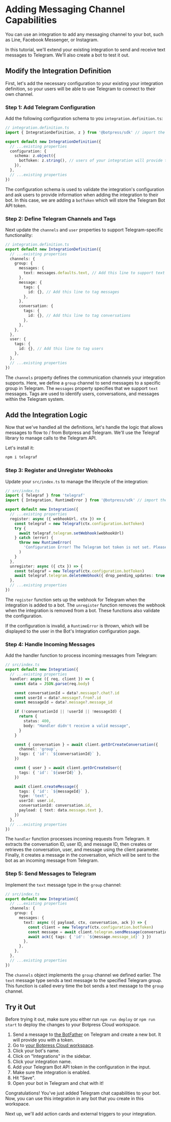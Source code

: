 
# Adding Messaging Channel Capabilities

You can use an integration to add any messaging channel to your bot, such as Line, Facebook Messenger, or Instagram.

In this tutorial, we'll extend your existing integration to send and receive text messages to Telegram. We'll also create a bot to test it out.

## Modify the Integration Definition

First, let's add the necessary configuration to your existing your integration definition, so your users will be able to use Telegram to connect to their own channel.

### Step 1: Add Telegram Configuration

Add the following configuration schema to you `integration.definition.ts`:

```ts
// integration.definition.ts
import { IntegrationDefinition, z } from '@botpress/sdk' // import the zod library like this

export default new IntegrationDefinition({
  // ...existing properties
  configuration: {
    schema: z.object({
      botToken: z.string(), // users of your integration will provide this token to connect to their Telegram bot
    }),
  },
  // ...existing properties
})
```

The configuration schema is used to validate the integration's configuration and ask users to provide information when adding the integration to their bot. In this case, we are adding a `botToken` which will store the Telegram Bot API token.

### Step 2: Define Telegram Channels and Tags

Next update the `channels` and `user` properties to support Telegram-specific functionality:


```ts
// integration.definition.ts
export default new IntegrationDefinition({
  // ...existing properties
  channels: {
    group: {
      messages: {
        text: messages.defaults.text, // Add this line to support text messages
      },
      message: {
        tags: {
          id: {}, // Add this line to tag messages
        },
      },
      conversation: {
        tags: {
          id: {}, // Add this line to tag conversations
        },
      },
    },
  },
  user: {
    tags: {
      id: {}, // Add this line to tag users
    },
  },
  // ...existing properties
})
```

The `channels` property defines the communication channels your integration supports. Here, we define a `group` channel to send messages to a specific group in Telegram. The `messages` property specifies that we support `text` messages. Tags are used to identify users, conversations, and messages within the Telegram system.

## Add the Integration Logic

Now that we've handled all the definitions, let's handle the logic that allows messages to flow to / from Botpress and Telegram.
We'll use the Telegraf library to manage calls to the Telegram API.

Let's install it:

```bash
npm i telegraf
```

### Step 3: Register and Unregister Webhooks

Update your `src/index.ts` to manage the lifecycle of the integration:

```ts
// src/index.ts
import { Telegraf } from 'telegraf'
import { Integration, RuntimeError } from '@botpress/sdk' // import the RuntimeError class

export default new Integration({
  // ...existing properties
  register: async ({ webhookUrl, ctx }) => {
    const telegraf = new Telegraf(ctx.configuration.botToken)
    try {
      await telegraf.telegram.setWebhook(webhookUrl)
    } catch (error) {
      throw new RuntimeError(
        'Configuration Error! The Telegram bot token is not set. Please set it in your bot integration configuration.'
      )
    }
  },
  unregister: async ({ ctx }) => {
    const telegraf = new Telegraf(ctx.configuration.botToken)
    await telegraf.telegram.deleteWebhook({ drop_pending_updates: true })
  },
  // ...existing properties
})
```

The `register` function sets up the webhook for Telegram when the integration is added to a bot. The `unregister` function removes the webhook when the integration is removed from a bot. These functions also validate the configuration.

If the configuration is invalid, a `RuntimeError` is thrown, which will be displayed to the user in the Bot's Integration configuration page.

### Step 4: Handle Incoming Messages

Add the handler function to process incoming messages from Telegram:

```ts
// src/index.ts
export default new Integration({
  // ...existing properties
  handler: async ({ req, client }) => {
    const data = JSON.parse(req.body)

    const conversationId = data?.message?.chat?.id
    const userId = data?.message?.from?.id
    const messageId = data?.message?.message_id

    if (!conversationId || !userId || !messageId) {
      return {
        status: 400,
        body: "Handler didn't receive a valid message",
      }
    }

    const { conversation } = await client.getOrCreateConversation({
      channel: 'group',
      tags: { 'id': `${conversationId}` },
    })

    const { user } = await client.getOrCreateUser({
      tags: { 'id': `${userId}` },
    })

    await client.createMessage({
      tags: { 'id': `${messageId}` },
      type: 'text',
      userId: user.id,
      conversationId: conversation.id,
      payload: { text: data.message.text },
    })
  },
  // ...existing properties
})
```

The `handler` function processes incoming requests from Telegram. It extracts the conversation ID, user ID, and message ID, then creates or retrieves the conversation, user, and message using the client parameter. Finally, it creates a message in the conversation, which will be sent to the bot as an incoming message from Telegram.

### Step 5: Send Messages to Telegram

Implement the `text` message type in the `group` channel:

```ts
// src/index.ts
export default new Integration({
  // ...existing properties
  channels: {
    group: {
      messages: {
        text: async ({ payload, ctx, conversation, ack }) => {
          const client = new Telegraf(ctx.configuration.botToken)
          const message = await client.telegram.sendMessage(conversation.tags['id']!, payload.text)
          await ack({ tags: { 'id': `${message.message_id}` } })
        },
      },
    },
  },
  // ...existing properties
})
```

The `channels` object implements the `group` channel we defined earlier. The `text` message type sends a text message to the specified Telegram group. This function is called every time the bot sends a text message to the `group` channel.

## Try it Out

Before trying it out, make sure you either run `npm run deploy` or `npm run start` to deploy the changes to your Botpress Cloud workspace.

1. Send a message to [the BotFather](https://telegram.me/BotFather) on Telegram and create a new bot. It will provide you with a token.
2. Go to [your Botpress Cloud workspace](https://app.botpress.cloud/workspaces/).
3. Click your bot's name.
4. Click on "Integrations" in the sidebar.
5. Click your integration name.
6. Add your Telegram Bot API token in the configuration in the input.
7. Make sure the integration is enabled.
8. Hit "Save".
9. Open your bot in Telegram and chat with it!

Congratulations! You've just added Telegram chat capabilities to your bot. Now, you can use this integration in any bot that you create in this workspace.

Next up, we'll add action cards and external triggers to your integration.
